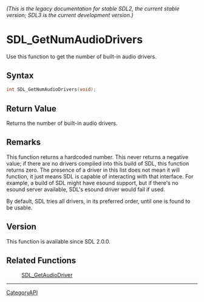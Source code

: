 ====== (This is the legacy documentation for stable SDL2, the current stable version; SDL3 is the current development version.) ======
= SDL_GetNumAudioDrivers =

Use this function to get the number of built-in audio drivers.

== Syntax ==

<syntaxhighlight lang='c'>
int SDL_GetNumAudioDrivers(void);
</syntaxhighlight>

== Return Value ==

Returns the number of built-in audio drivers.

== Remarks ==

This function returns a hardcoded number. This never returns a negative
value; if there are no drivers compiled into this build of SDL, this
function returns zero. The presence of a driver in this list does not mean
it will function, it just means SDL is capable of interacting with that
interface. For example, a build of SDL might have esound support, but if
there's no esound server available, SDL's esound driver would fail if used.

By default, SDL tries all drivers, in its preferred order, until one is
found to be usable.

== Version ==

This function is available since SDL 2.0.0.

== Related Functions ==

:[[SDL_GetAudioDriver]]

----
[[CategoryAPI]]


